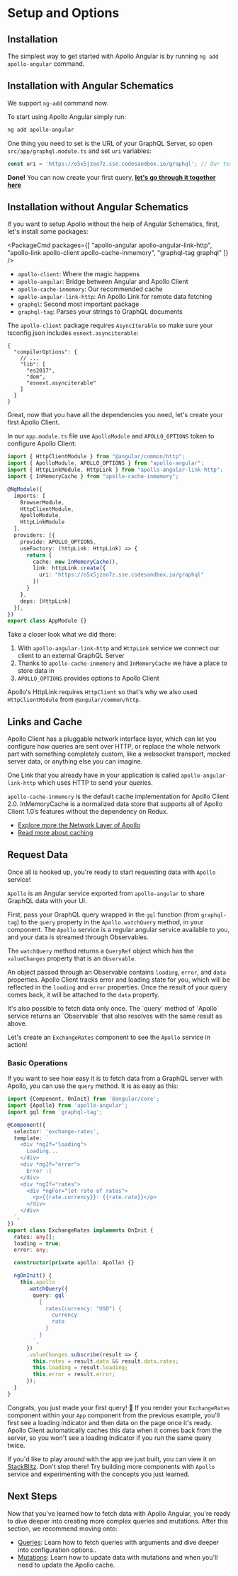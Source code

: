 
# Setup and Options

## Installation

The simplest way to get started with Apollo Angular is by running `ng add apollo-angular` command.

## Installation with Angular Schematics

We support `ng-add` command now.

To start using Apollo Angular simply run:

```bash
ng add apollo-angular
```

One thing you need to set is the URL of your GraphQL Server, so open `src/app/graphql.module.ts` and set `uri` variables:

```ts filename="graphql.module.ts"
const uri = 'https://o5x5jzoo7z.sse.codesandbox.io/graphql'; // Our test Graphql Server which returns rates
```

**Done!** You can now create your first query, [**let's go through it together here**](#request-data)

## Installation without Angular Schematics

If you want to setup Apollo without the help of Angular Schematics, first, let's install some packages:

<PackageCmd packages={[
  "apollo-angular apollo-angular-link-http",
  "apollo-link apollo-client apollo-cache-inmemory",
  "graphql-tag graphql"
]} />

- `apollo-client`: Where the magic happens
- `apollo-angular`: Bridge between Angular and Apollo Client
- `apollo-cache-inmemory`: Our recommended cache
- `apollo-angular-link-http`: An Apollo Link for remote data fetching
- `graphql`: Second most important package
- `graphql-tag`: Parses your strings to GraphQL documents

The `apollo-client` package requires `AsyncIterable` so make sure your tsconfig.json includes `esnext.asynciterable`:

```jsonc
{
  "compilerOptions": {
    // ...
    "lib": [
      "es2017",
      "dom",
      "esnext.asynciterable"
    ]
  }
}
```

Great, now that you have all the dependencies you need, let's create your first Apollo Client.

In our `app.module.ts` file use `ApolloModule` and `APOLLO_OPTIONS` token to configure Apollo Client:

```ts
import { HttpClientModule } from "@angular/common/http";
import { ApolloModule, APOLLO_OPTIONS } from "apollo-angular";
import { HttpLinkModule, HttpLink } from "apollo-angular-link-http";
import { InMemoryCache } from "apollo-cache-inmemory";

@NgModule({
  imports: [
    BrowserModule,
    HttpClientModule,
    ApolloModule,
    HttpLinkModule
  ],
  providers: [{
    provide: APOLLO_OPTIONS,
    useFactory: (httpLink: HttpLink) => {
      return {
        cache: new InMemoryCache(),
        link: httpLink.create({
          uri: "https://o5x5jzoo7z.sse.codesandbox.io/graphql"
        })
      }
    },
    deps: [HttpLink]
  }],
})
export class AppModule {}
```

Take a closer look what we did there:

1. With `apollo-angular-link-http` and `HttpLink` service we connect our client to an external GraphQL Server
1. Thanks to `apollo-cache-inmemory` and `InMemoryCache` we have a place to store data in
1. `APOLLO_OPTIONS` provides options to Apollo Client

Apollo's HttpLink requires `HttpClient` so that's why we also used `HttpClientModule` from `@angular/common/http`.

## Links and Cache

Apollo Client has a pluggable network interface layer, which can let you configure how queries are sent over HTTP, or replace the whole network part with something completely custom, like a websocket transport, mocked server data, or anything else you can imagine.

One Link that you already have in your application is called `apollo-angular-link-http` which uses HTTP to send your queries.

`apollo-cache-inmemory` is the default cache implementation for Apollo Client 2.0. InMemoryCache is a normalized data store that supports all of Apollo Client 1.0’s features without the dependency on Redux.

- [Explore more the Network Layer of Apollo](./network-layer)
- [Read more about caching](./caching)

## Request Data

Once all is hooked up, you're ready to start requesting data with `Apollo` service!

`Apollo` is an Angular service exported from `apollo-angular` to share GraphQL data with your UI.

First, pass your GraphQL query wrapped in the `gql` function (from `graphql-tag`) to the `query` property in the `Apollo.watchQuery` method, in your component.
The `Apollo` service is a regular angular service available to you, and your data is streamed through Observables.

The `watchQuery` method returns a `QueryRef` object which has the `valueChanges`
property that is an `Observable`.

An object passed through an Observable contains `loading`, `error`, and `data` properties. Apollo Client tracks error and loading state for you, which will be reflected in the `loading` and `error` properties. Once the result of your query comes back, it will be attached to the `data` property.

<Callout>
It's also possible to fetch data only once. The `query` method of `Apollo` service returns an `Observable` that also resolves with the same result as above.
</Callout>


Let's create an `ExchangeRates` component to see the `Apollo` service in action!

### Basic Operations

If you want to see how easy it is to fetch data from a GraphQL server with Apollo, you can use the `query` method. It is as easy as this:

```ts
import {Component, OnInit} from '@angular/core';
import {Apollo} from 'apollo-angular';
import gql from 'graphql-tag';

@Component({
  selector: 'exchange-rates',
  template: `
    <div *ngIf="loading">
      Loading...
    </div>
    <div *ngIf="error">
      Error :(
    </div>
    <div *ngIf="rates">
      <div *ngFor="let rate of rates">
        <p>{{rate.currency}}: {{rate.rate}}</p>
      </div>
    </div>
  `,
})
export class ExchangeRates implements OnInit {
  rates: any[];
  loading = true;
  error: any;

  constructor(private apollo: Apollo) {}

  ngOnInit() {
    this.apollo
      .watchQuery({
        query: gql`
          {
            rates(currency: "USD") {
              currency
              rate
            }
          }
        `,
      })
      .valueChanges.subscribe(result => {
        this.rates = result.data && result.data.rates;
        this.loading = result.loading;
        this.error = result.error;
      });
  }
}
```

Congrats, you just made your first query! 🎉 If you render your `ExchangeRates` component within your `App` component from the previous example, you'll first see a loading indicator and then data on the page once it's ready. Apollo Client automatically caches this data when it comes back from the server, so you won't see a loading indicator if you run the same query twice.

If you'd like to play around with the app we just built, you can view it on [StackBlitz](https://stackblitz.com/edit/basic-apollo-angular-app). Don't stop there! Try building more components with `Apollo` service and experimenting with the concepts you just learned.

## Next Steps

Now that you've learned how to fetch data with Apollo Angular, you're ready to dive deeper into creating more complex queries and mutations. After this section, we recommend moving onto:

- [Queries](./queries): Learn how to fetch queries with arguments and dive deeper into configuration options..
- [Mutations](./mutations): Learn how to update data with mutations and when you'll need to update the Apollo cache.
